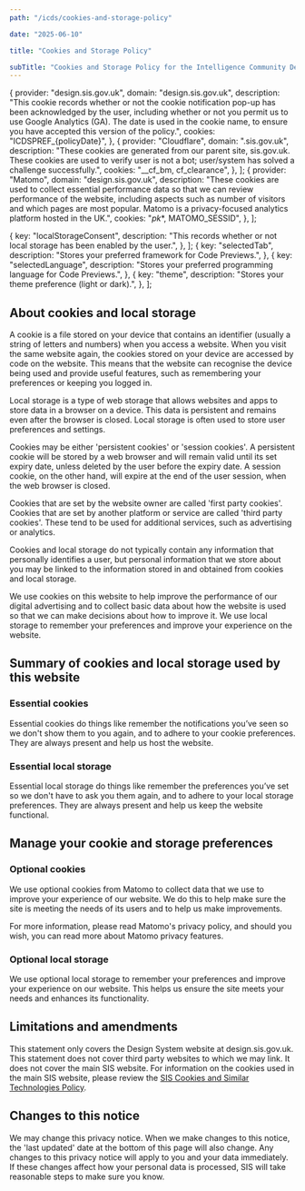 ```yaml
---
path: "/icds/cookies-and-storage-policy"

date: "2025-06-10"

title: "Cookies and Storage Policy"

subTitle: "Cookies and Storage Policy for the Intelligence Community Design System."
---
```



  {
    provider: "design.sis.gov.uk",
    domain: "design.sis.gov.uk",
    description:
      "This cookie records whether or not the cookie notification pop-up has been acknowledged by the user, including whether or not you permit us to use Google Analytics (GA). The date is used in the cookie name, to ensure you have accepted this version of the policy.",
    cookies: "ICDSPREF_{policyDate}",
  },
  {
    provider: "Cloudflare",
    domain: ".sis.gov.uk",
    description:
      "These cookies are generated from our parent site, sis.gov.uk. These cookies are used to verify user is not a bot; user/system has solved a challenge successfully.",
    cookies: "__cf_bm, cf_clearance",
  },
];
  {
    provider: "Matomo",
    domain: "design.sis.gov.uk",
    description:
      "These cookies are used to collect essential performance data so that we can review performance of the website, including aspects such as number of visitors and which pages are most popular. Matomo is a privacy-focused analytics platform hosted in the UK.",
    cookies: "_pk_*, MATOMO_SESSID",
  },
];

  {
    key: "localStorageConsent",
    description:
      "This records whether or not local storage has been enabled by the user.",
  },
];
  {
    key: "selectedTab",
    description: "Stores your preferred framework for Code Previews.",
  },
  {
    key: "selectedLanguage",
    description:
      "Stores your preferred programming language for Code Previews.",
  },
  {
    key: "theme",
    description: "Stores your theme preference (light or dark).",
  },
];

## About cookies and local storage

A cookie is a file stored on your device that contains an identifier (usually a string of letters and numbers) when you access a website. When you visit the same website again, the cookies stored on your device are accessed by code on the website. This means that the website can recognise the device being used and provide useful features, such as remembering your preferences or keeping you logged in.

Local storage is a type of web storage that allows websites and apps to store data in a browser on a device. This data is persistent and remains even after the browser is closed. Local storage is often used to store user preferences and settings.

Cookies may be either 'persistent cookies' or 'session cookies'. A persistent cookie will be stored by a web browser and will remain valid until its set expiry date, unless deleted by the user before the expiry date. A session cookie, on the other hand, will expire at the end of the user session, when the web browser is closed.

Cookies that are set by the website owner are called 'first party cookies'. Cookies that are set by another platform or service are called 'third party cookies'. These tend to be used for additional services, such as advertising or analytics.

Cookies and local storage do not typically contain any information that personally identifies a user, but personal information that we store about you may be linked to the information stored in and obtained from cookies and local storage.

We use cookies on this website to help improve the performance of our digital advertising and to collect basic data about how the website is used so that we can make decisions about how to improve it. We use local storage to remember your preferences and improve your experience on the website.

## Summary of cookies and local storage used by this website

### Essential cookies

Essential cookies do things like remember the notifications you’ve seen so we don't show them to you again, and to adhere to your cookie preferences. They are always present and help us host the website.

<CookiesData
  headers={cookiesHeaders}
  data={essentialCookies}
  caption="Essential Cookies Table"
/>

### Essential local storage

Essential local storage do things like remember the preferences you’ve set so we don't have to ask you them again, and to adhere to your local storage preferences. They are always present and help us keep the website functional.

<CookiesData
  headers={localStorageHeaders}
  data={essentialLocalStorage}
  caption="Essential Local Storage Table"
/>

## Manage your cookie and storage preferences

<InlineCookiesManager />

### Optional cookies

We use optional cookies from Matomo to collect data that we use to improve your experience of our website. We do this to help make sure the site is meeting the needs of its users and to help us make improvements.

For more information, please read <ic-link target="_blank" href="https://matomo.org/privacy-policy/" rel="noreferrer noopener nofollow">Matomo's privacy policy</ic-link>, and should you wish, you can <ic-link target="_blank" href="https://matomo.org/docs/privacy/" rel="noreferrer noopener nofollow">read more about Matomo privacy features</ic-link>.

<CookiesData
  headers={cookiesHeaders}
  data={optionalCookies}
  caption="Optional Cookies Table"
/>

### Optional local storage

We use optional local storage to remember your preferences and improve your experience on our website. This helps us ensure the site meets your needs and enhances its functionality.

<CookiesData
  headers={localStorageHeaders}
  data={optionalLocalStorage}
  caption="Local Storage Table"
/>

## Limitations and amendments

This statement only covers the Design System website at design.sis.gov.uk. This statement does not cover third party websites to which we may link. It does not cover the main SIS website. For information on the cookies used in the main SIS website, please review the [SIS Cookies and Similar Technologies Policy](https://www.sis.gov.uk/cookie-and-similar-technologies-policy).

## Changes to this notice

We may change this privacy notice. When we make changes to this notice, the 'last updated' date at the bottom of this page will also change. Any changes to this privacy notice will apply to you and your data immediately. If these changes affect how your personal data is processed, SIS will take reasonable steps to make sure you know.
